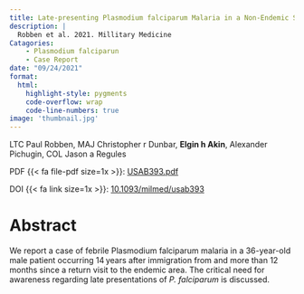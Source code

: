 ```yaml
---
title: Late-presenting Plasmodium falciparum Malaria in a Non-Endemic Setting During COVID-19 Travel Restrictions
description: | 
  Robben et al. 2021. Millitary Medicine
Catagories:
    - Plasmodium falciparun
    - Case Report 
date: "09/24/2021"
format: 
  html:
    highlight-style: pygments
    code-overflow: wrap
    code-line-numbers: true
image: 'thumbnail.jpg'
---
```


LTC Paul Robben, MAJ Christopher r Dunbar, **Elgin h Akin**, Alexander Pichugin, COL Jason a Regules

PDF {{< fa file-pdf size=1x >}}: [USAB393.pdf](USAB393.pdf) 

DOI {{< fa link size=1x >}}: [10.1093/milmed/usab393](https://doi.org/10.1093/milmed/usab393)

# Abstract 
  We report a case of febrile Plasmodium falciparum malaria in a 36-year-old male patient occurring 14 years after immigration from and more than 12 months since a return visit to the endemic area. The critical need for awareness regarding late presentations of <i>P. falciparum</i> is discussed.






